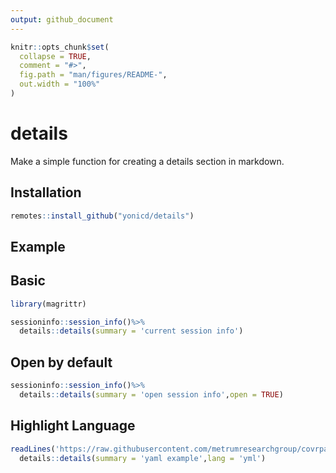 ```yaml
---
output: github_document
---
```


<!-- README.md is generated from README.Rmd. Please edit that file -->

```r
knitr::opts_chunk$set(
  collapse = TRUE,
  comment = "#>",
  fig.path = "man/figures/README-",
  out.width = "100%"
)
```
# details

Make a simple function for creating a details section in markdown.

## Installation

``` r
remotes::install_github("yonicd/details")
```

## Example

## Basic

```r
library(magrittr)

sessioninfo::session_info()%>%
  details::details(summary = 'current session info')
```

## Open by default

```r
sessioninfo::session_info()%>%
  details::details(summary = 'open session info',open = TRUE)
```

## Highlight Language

```r

readLines('https://raw.githubusercontent.com/metrumresearchgroup/covrpage/master/_pkgdown.yml')%>%
  details::details(summary = 'yaml example',lang = 'yml')
```
